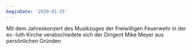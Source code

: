 ```yaml
---
beginDate: '2020-01-25'
---
```


Mit dem Jahreskonzert des Musikzuges der Freiwilligen Feuerwehr in der ev.-luth
Kirche verabschiedete sich der Dirigent Mike Meyer aus persönlichen Gründen
